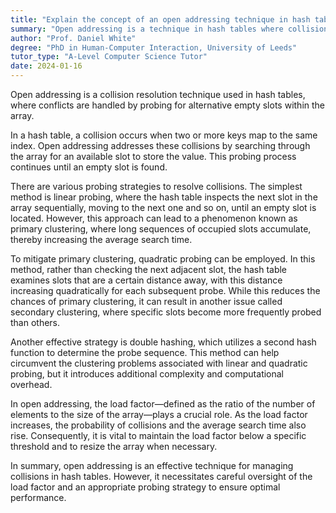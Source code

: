 ```yaml
---
title: "Explain the concept of an open addressing technique in hash tables"
summary: "Open addressing is a technique in hash tables where collisions are resolved by probing, or searching for alternative empty slots in the array."
author: "Prof. Daniel White"
degree: "PhD in Human-Computer Interaction, University of Leeds"
tutor_type: "A-Level Computer Science Tutor"
date: 2024-01-16
---
```


Open addressing is a collision resolution technique used in hash tables, where conflicts are handled by probing for alternative empty slots within the array.

In a hash table, a collision occurs when two or more keys map to the same index. Open addressing addresses these collisions by searching through the array for an available slot to store the value. This probing process continues until an empty slot is found.

There are various probing strategies to resolve collisions. The simplest method is linear probing, where the hash table inspects the next slot in the array sequentially, moving to the next one and so on, until an empty slot is located. However, this approach can lead to a phenomenon known as primary clustering, where long sequences of occupied slots accumulate, thereby increasing the average search time.

To mitigate primary clustering, quadratic probing can be employed. In this method, rather than checking the next adjacent slot, the hash table examines slots that are a certain distance away, with this distance increasing quadratically for each subsequent probe. While this reduces the chances of primary clustering, it can result in another issue called secondary clustering, where specific slots become more frequently probed than others.

Another effective strategy is double hashing, which utilizes a second hash function to determine the probe sequence. This method can help circumvent the clustering problems associated with linear and quadratic probing, but it introduces additional complexity and computational overhead.

In open addressing, the load factor—defined as the ratio of the number of elements to the size of the array—plays a crucial role. As the load factor increases, the probability of collisions and the average search time also rise. Consequently, it is vital to maintain the load factor below a specific threshold and to resize the array when necessary.

In summary, open addressing is an effective technique for managing collisions in hash tables. However, it necessitates careful oversight of the load factor and an appropriate probing strategy to ensure optimal performance.
    